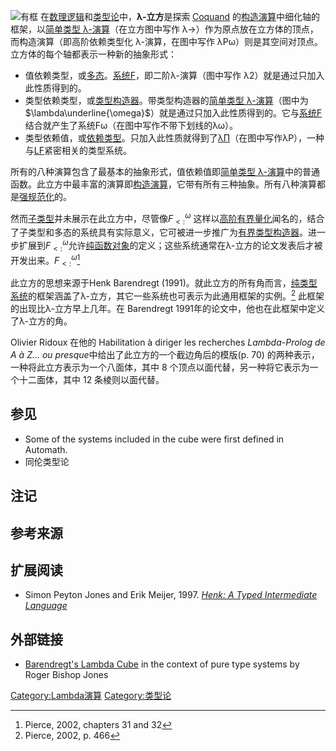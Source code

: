 [[File:Lambda_cube.png|有框]]
在[[数理逻辑|数理逻辑]]和[[类型论|类型论]]中，'''λ-立方'''是探索''' '''[[Coquand|Coquand]] 的[[构造演算|构造演算]]中细化轴的框架，以[[简单类型λ演算|简单类型 λ-演算]]（在立方图中写作 λ→）作为原点放在立方体的顶点，而构造演算（即高阶依赖类型化 λ-演算，在图中写作 λPω）则是其空间对顶点。立方体的每个轴都表示一种新的抽象形式：
* 值依赖类型，或[[多态_(计算机科学)|多态]]。[[系统F|系统F]]，即二阶λ-演算（图中写作 λ2）就是通过只加入此性质得到的。
* 类型依赖类型，或[[型別構造器|类型构造器]]。带类型构造器的[[简单类型λ演算|简单类型 λ-演算]]（图中为<math>\lambda\underline{\omega}</math>）就是通过只加入此性质得到的。它与[[系统F|系统F]]结合就产生了系统Fω（在图中写作不带下划线的λω）。
* 类型依赖值，或[[依赖类型|依赖类型]]。只加入此性质就得到了[[依赖类型|λΠ]]（在图中写作λP），一种与[[逻辑框架|LF]]紧密相关的类型系统。
所有的八种演算包含了最基本的抽象形式，值依赖值即[[简单类型λ演算|简单类型 λ-演算]]中的普通函数。此立方中最丰富的演算即[[构造演算|构造演算]]，它带有所有三种抽象。所有八种演算都是[[强规范化|强规范化]]的。

然而[[子类型|子类型]]并未展示在此立方中，尽管像<math>F^\omega_{<:}</math> 这样以[[高阶有界量化|高阶有界量化]]闻名的，结合了子类型和多态的系统具有实际意义，它可被进一步推广为[[有界类型构造器|有界类型构造器]]。进一步扩展到<math>F^\omega_{<:}</math>允许[[纯函数对象|纯函数对象]]的定义；这些系统通常在λ-立方的论文发表后才被开发出来。<math>F^\omega_{<:}</math><ref>Pierce, 2002, chapters 31 and 32</ref>

此立方的思想来源于Henk Barendregt (1991)。就此立方的所有角而言，[[纯类型系统|纯类型系统]]的框架涵盖了λ-立方，其它一些系统也可表示为此通用框架的实例。<ref>Pierce, 2002, p. 466</ref> 此框架的出现比λ-立方早上几年。在 Barendregt 1991年的论文中，他也在此框架中定义了λ-立方的角。

Olivier Ridoux 在他的 Habilitation à diriger les recherches ''Lambda-Prolog de A à Z... ou presque ''中给出了此立方的一个截边角后的模版(p. 70) 的两种表示，一种将此立方表示为一个八面体，其中 8 个顶点以面代替，另一种将它表示为一个十二面体，其中 12 条棱则以面代替。

== 参见 ==
* Some of the systems included in the cube were first defined in Automath.
* 同伦类型论

== 注记 ==
{{reflist}}

== 参考来源 ==

== 扩展阅读 ==
* Simon Peyton Jones and Erik Meijer, 1997. ''[https://www.microsoft.com/en-us/research/wp-content/uploads/1997/01/henk.pdf Henk: A Typed Intermediate Language] {{Wayback|url=https://www.microsoft.com/en-us/research/wp-content/uploads/1997/01/henk.pdf |date=20201112033900 }}''

== 外部链接 ==
* [http://www.rbjones.com/rbjpub/logic/cl/tlc001.htm Barendregt's Lambda Cube] {{Wayback|url=http://www.rbjones.com/rbjpub/logic/cl/tlc001.htm |date=20201109094050 }} in the context of pure type systems by Roger Bishop Jones
[[Category:Lambda演算|Category:Lambda演算]]
[[Category:类型论|Category:类型论]]